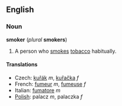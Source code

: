 ==English==
===Noun===
'''smoker''' (''plural'' '''smokers''')

#A person who [[smoke]]s [[tobacco]] habitually.

====Translations====
*Czech: [[kuřák]] ''m'', [[kuřačka]] ''f''
*French: [[fumeur]] ''m'', [[fumeuse]] ''f''
*Italian: [[fumatore]] ''m''
*[[Polish]]: palacz ''m'', palaczka ''f''